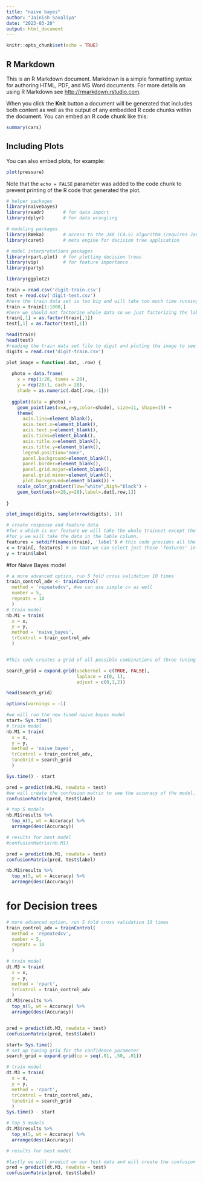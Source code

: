 ---
title: "naive bayes"
author: "Jainish Savaliya"
date: "2023-03-20"
output: html_document
---

```{r setup, include=FALSE}
knitr::opts_chunk$set(echo = TRUE)
```

## R Markdown

This is an R Markdown document. Markdown is a simple formatting syntax for authoring HTML, PDF, and MS Word documents. For more details on using R Markdown see <http://rmarkdown.rstudio.com>.

When you click the **Knit** button a document will be generated that includes both content as well as the output of any embedded R code chunks within the document. You can embed an R code chunk like this:

```{r cars}
summary(cars)
```

## Including Plots

You can also embed plots, for example:

```{r pressure, echo=FALSE}
plot(pressure)
```

Note that the `echo = FALSE` parameter was added to the code chunk to prevent printing of the R code that generated the plot.
```{r}
# helper packages
library(naivebayes)
library(readr)       # for data import
library(dplyr)       # for data wrangling

# modeling packages
library(RWeka)       # access to the J48 (C4.5) algorithm (requires Java installation)
library(caret)       # meta engine for decision tree application

# model interpretations packages
library(rpart.plot)  # for plotting decision trees
library(vip)         # for feature importance
library(party)

library(ggplot2)
```


```{r}
train = read.csv('digit-train.csv')
test = read.csv('digit-test.csv')
#here the train data set is too big and will take too much time running so we will slice the dataset to 1000 rows.
train = train[1:1000,]
#here we should not factorize whole data so we just factorizing the label column.
train[,1] = as.factor(train[,1])
test[,1] = as.factor(test[,1])

head(train)
head(test)
#reading the train data set file to digit and ploting tha image to see the digits with the labels
digits = read.csv('digit-train.csv')

plot_image = function(.dat, .row) {
  
  photo = data.frame(
    x = rep(1:28, times = 28),
    y = rep(28:1, each = 28),
    shade = as.numeric(.dat[.row,-1]))
  
  ggplot(data = photo) + 
    geom_point(aes(x=x,y=y,color=shade), size=11, shape=15) + 
    theme(
      axis.line=element_blank(),
      axis.text.x=element_blank(),
      axis.text.y=element_blank(),
      axis.ticks=element_blank(),
      axis.title.x=element_blank(),
      axis.title.y=element_blank(),
      legend.position="none",
      panel.background=element_blank(),
      panel.border=element_blank(),
      panel.grid.major=element_blank(),
      panel.grid.minor=element_blank(),
      plot.background=element_blank()) + 
    scale_color_gradient(low="white",high="black") + 
    geom_text(aes(x=28,y=28),label=.dat[.row,1])
  
}

plot_image(digits, sample(nrow(digits), 1))
```
```{r}

# create response and feature data
#for x which is our feature we will take the whole trainset except the labels column.
#for y we will take the data in the lable column.
features = setdiff(names(train), 'label') # this code provides all the names of train that are not pep, our target variable
x = train[, features] # so that we can select just these 'features' in this step
y = train$label
```

#for Naive Bayes model
```{r}

# a more advanced option, run 5 fold cross validation 10 times
train_control_adv <- trainControl(
  method = 'repeatedcv', #we can use simple cv as well
  number = 5,
  repeats = 10
  )
# train model
nb.M1 = train(
  x = x,
  y = y,
  method = 'naive_bayes',
  trControl = train_control_adv
  )
```
```{r}

```


```{r}
#This code creates a grid of all possible combinations of three tuning parameters for a kernel density estimation (KDE) model. The parameters are usekernel, laplace, and adjust, which respectively determine whether to use a kernel function or a uniform distribution, the amount of Laplace smoothing to apply, and the bandwidth adjustment factor. usekernel is a logical parameter that takes values of TRUE or FALSE, while laplace and adjust are numeric parameters. The resulting search_grid data frame can be used to search for the optimal combination of parameters to use for the KDE model.

search_grid = expand.grid(usekernel = c(TRUE, FALSE),
                          laplace = c(0, 1), 
                          adjust = c(0,1,2))

head(search_grid)

options(warnings = -1)

```


```{r}

#we will run the new tuned naive bayes model
start= Sys.time()
# train model
nb.M1 = train(
  x = x,
  y = y,
  method = 'naive_bayes',
  trControl = train_control_adv,
  tuneGrid = search_grid
  )

Sys.time() - start
```


```{r}
pred = predict(nb.M1, newdata = test)
#we will create the confusion matrix to see the accuracy of the model.
confusionMatrix(pred, test$label)
```


```{r}
# top 5 models
nb.M1$results %>% 
  top_n(5, wt = Accuracy) %>%
  arrange(desc(Accuracy))
```


```{r}
# results for best model
#confusionMatrix(nb.M1)

pred = predict(nb.M1, newdata = test)
confusionMatrix(pred, test$label)

nb.M1$results %>% 
  top_n(5, wt = Accuracy) %>%
  arrange(desc(Accuracy))

```







# for Decision trees
```{r}
# more advanced option, run 5 fold cross validation 10 times
train_control_adv = trainControl(
  method = 'repeatedcv', 
  number = 5,
  repeats = 10
  )
```


```{r}
# train model
dt.M3 = train(
  x = x,
  y = y,
  method = 'rpart',
  trControl = train_control_adv
  )
dt.M3$results %>% 
  top_n(5, wt = Accuracy) %>%
  arrange(desc(Accuracy))

```
```{r}

```



```{r}
pred = predict(dt.M3, newdata = test)
confusionMatrix(pred, test$label)
```


```{r}
start= Sys.time()
# set up tuning grid for the confidence parameter
search_grid = expand.grid(cp = seq(.01, .50, .01))

# train model
dt.M3 = train(
  x = x,
  y = y,
  method = 'rpart',
  trControl = train_control_adv,
  tuneGrid = search_grid
  )
Sys.time() - start

# top 5 models
dt.M3$results %>% 
  top_n(5, wt = Accuracy) %>%
  arrange(desc(Accuracy))

```


```{r}
# results for best model

#lastly we will predict on our test data and will create the confusion matrix to get the accuracy.
pred = predict(dt.M3, newdata = test)
confusionMatrix(pred, test$label)


```

